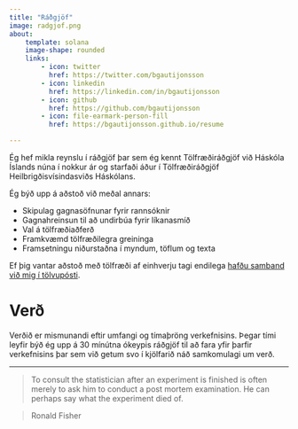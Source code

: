 ```yaml
---
title: "Ráðgjöf"
image: radgjof.png
about:
    template: solana
    image-shape: rounded
    links:
        - icon: twitter
          href: https://twitter.com/bgautijonsson
        - icon: linkedin
          href: https://linkedin.com/in/bgautijonsson
        - icon: github
          href: https://github.com/bgautijonsson
        - icon: file-earmark-person-fill
          href: https://bgautijonsson.github.io/resume

---
```


Ég hef mikla reynslu í ráðgjöf þar sem ég kennt Tölfræðiráðgjöf við Háskóla Íslands núna í nokkur ár og starfaði áður í Tölfræðiráðgjöf Heilbrigðisvísindasviðs Háskólans.

Ég býð upp á aðstoð við meðal annars:

* Skipulag gagnasöfnunar fyrir rannsóknir
* Gagnahreinsun til að undirbúa fyrir líkanasmíð
* Val á tölfræðiaðferð
* Framkvæmd tölfræðilegra greininga
* Framsetningu niðurstaðna í myndum, töflum og texta

Ef þig vantar aðstoð með tölfræði af einhverju tagi endilega [hafðu samband við mig í tölvupósti](mailto:bgautijonsson@gmail.com).

# Verð

Verðið er mismunandi eftir umfangi og tímaþröng verkefnisins. Þegar tími leyfir býð ég upp á 30 mínútna ókeypis ráðgjöf til að fara yfir þarfir verkefnisins þar sem við getum svo í kjölfarið náð samkomulagi um verð.


---

> To consult the statistician after an experiment is finished is often merely to ask him to conduct a post mortem examination. He can perhaps say what the experiment died of.

> Ronald Fisher